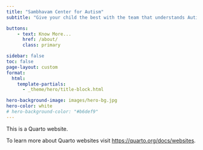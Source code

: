 ```yaml
---
title: "Sambhavam Center for Autism"
subtitle: "Give your child the best with the team that understands Autism the best."

buttons:
    - text: Know More...
      href: /about/
      class: primary

sidebar: false
toc: false
page-layout: custom
format:
  html:
    template-partials:
      - _theme/hero/title-block.html

hero-background-image: images/hero-bg.jpg
hero-color: white
# hero-background-color: "#b6def9"
---
```



::: {.container}

This is a Quarto website.

To learn more about Quarto websites visit <https://quarto.org/docs/websites>.

:::
